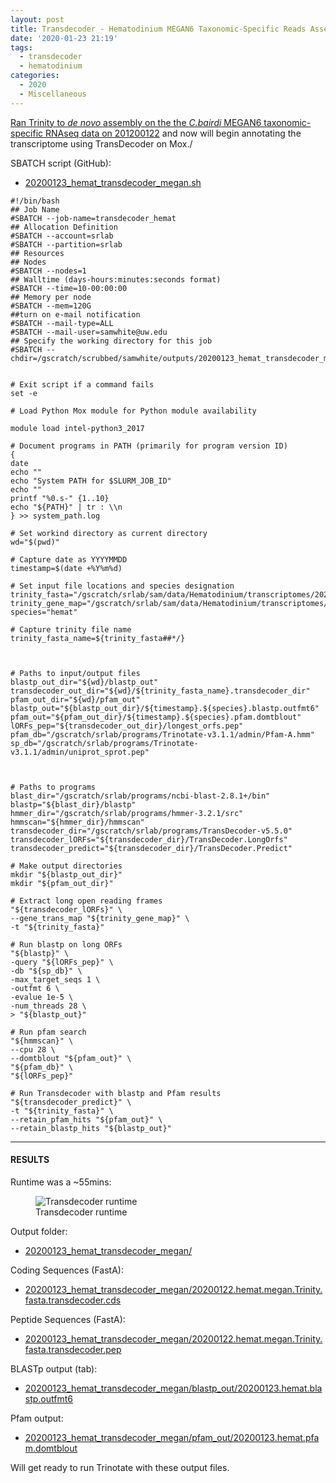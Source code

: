 ```yaml
---
layout: post
title: Transdecoder - Hematodinium MEGAN6 Taxonomic-Specific Reads Assembly from 20200122
date: '2020-01-23 21:19'
tags:
  - transdecoder
  - hematodinium
categories:
  - 2020
  - Miscellaneous
---
```

[Ran Trinity to _de novo_ assembly on the the _C.bairdi_ MEGAN6 taxonomic-specific RNAseq data on 201200122](https://robertslab.github.io/sams-notebook/posts/2020/2020-01-22-Transcriptome-Assembly-C.bairdi-with-MEGAN6-Taxonomy-specific-Reads-with-Trinity-on-Mox/) and now will begin annotating the transcriptome using TransDecoder on Mox./


SBATCH script (GitHub):

- [20200123_hemat_transdecoder_megan.sh](https://github.com/RobertsLab/sams-notebook/blob/master/sbatch_scripts/20200123_hemat_transdecoder_megan.sh)

```shell
#!/bin/bash
## Job Name
#SBATCH --job-name=transdecoder_hemat
## Allocation Definition
#SBATCH --account=srlab
#SBATCH --partition=srlab
## Resources
## Nodes
#SBATCH --nodes=1
## Walltime (days-hours:minutes:seconds format)
#SBATCH --time=10-00:00:00
## Memory per node
#SBATCH --mem=120G
##turn on e-mail notification
#SBATCH --mail-type=ALL
#SBATCH --mail-user=samwhite@uw.edu
## Specify the working directory for this job
#SBATCH --chdir=/gscratch/scrubbed/samwhite/outputs/20200123_hemat_transdecoder_megan


# Exit script if a command fails
set -e

# Load Python Mox module for Python module availability

module load intel-python3_2017

# Document programs in PATH (primarily for program version ID)
{
date
echo ""
echo "System PATH for $SLURM_JOB_ID"
echo ""
printf "%0.s-" {1..10}
echo "${PATH}" | tr : \\n
} >> system_path.log

# Set workind directory as current directory
wd="$(pwd)"

# Capture date as YYYYMMDD
timestamp=$(date +%Y%m%d)

# Set input file locations and species designation
trinity_fasta="/gscratch/srlab/sam/data/Hematodinium/transcriptomes/20200122.hemat.megan.Trinity.fasta"
trinity_gene_map="/gscratch/srlab/sam/data/Hematodinium/transcriptomes/20200122.hemat.megan.Trinity.fasta.gene_trans_map"
species="hemat"

# Capture trinity file name
trinity_fasta_name=${trinity_fasta##*/}



# Paths to input/output files
blastp_out_dir="${wd}/blastp_out"
transdecoder_out_dir="${wd}/${trinity_fasta_name}.transdecoder_dir"
pfam_out_dir="${wd}/pfam_out"
blastp_out="${blastp_out_dir}/${timestamp}.${species}.blastp.outfmt6"
pfam_out="${pfam_out_dir}/${timestamp}.${species}.pfam.domtblout"
lORFs_pep="${transdecoder_out_dir}/longest_orfs.pep"
pfam_db="/gscratch/srlab/programs/Trinotate-v3.1.1/admin/Pfam-A.hmm"
sp_db="/gscratch/srlab/programs/Trinotate-v3.1.1/admin/uniprot_sprot.pep"



# Paths to programs
blast_dir="/gscratch/srlab/programs/ncbi-blast-2.8.1+/bin"
blastp="${blast_dir}/blastp"
hmmer_dir="/gscratch/srlab/programs/hmmer-3.2.1/src"
hmmscan="${hmmer_dir}/hmmscan"
transdecoder_dir="/gscratch/srlab/programs/TransDecoder-v5.5.0"
transdecoder_lORFs="${transdecoder_dir}/TransDecoder.LongOrfs"
transdecoder_predict="${transdecoder_dir}/TransDecoder.Predict"

# Make output directories
mkdir "${blastp_out_dir}"
mkdir "${pfam_out_dir}"

# Extract long open reading frames
"${transdecoder_lORFs}" \
--gene_trans_map "${trinity_gene_map}" \
-t "${trinity_fasta}"

# Run blastp on long ORFs
"${blastp}" \
-query "${lORFs_pep}" \
-db "${sp_db}" \
-max_target_seqs 1 \
-outfmt 6 \
-evalue 1e-5 \
-num_threads 28 \
> "${blastp_out}"

# Run pfam search
"${hmmscan}" \
--cpu 28 \
--domtblout "${pfam_out}" \
"${pfam_db}" \
"${lORFs_pep}"

# Run Transdecoder with blastp and Pfam results
"${transdecoder_predict}" \
-t "${trinity_fasta}" \
--retain_pfam_hits "${pfam_out}" \
--retain_blastp_hits "${blastp_out}"
```

---

#### RESULTS

Runtime was a ~55mins:

![Transdecoder runtime](https://github.com/RobertsLab/sams-notebook/blob/master/images/screencaps/20200123_hemat_transdecoder_megan.png?raw=true)

Output folder:

- [20200123_hemat_transdecoder_megan/](https://gannet.fish.washington.edu/Atumefaciens/20200123_hemat_transdecoder_megan/)

Coding Sequences (FastA):

- [20200123_hemat_transdecoder_megan/20200122.hemat.megan.Trinity.fasta.transdecoder.cds](https://gannet.fish.washington.edu/Atumefaciens/20200123_hemat_transdecoder_megan/20200122.hemat.megan.Trinity.fasta.transdecoder.cds)

Peptide Sequences (FastA):

- [20200123_hemat_transdecoder_megan/20200122.hemat.megan.Trinity.fasta.transdecoder.pep](https://gannet.fish.washington.edu/Atumefaciens/20200123_hemat_transdecoder_megan/20200122.hemat.megan.Trinity.fasta.transdecoder.pep)

BLASTp output (tab):

- [20200123_hemat_transdecoder_megan/blastp_out/20200123.hemat.blastp.outfmt6](https://gannet.fish.washington.edu/Atumefaciens/20200123_hemat_transdecoder_megan/blastp_out/20200123.hemat.blastp.outfmt6)

Pfam output:

- [20200123_hemat_transdecoder_megan/pfam_out/20200123.hemat.pfam.domtblout](https://gannet.fish.washington.edu/Atumefaciens/20200123_hemat_transdecoder_megan/pfam_out/20200123.hemat.pfam.domtblout)

Will get ready to run Trinotate with these output files.
